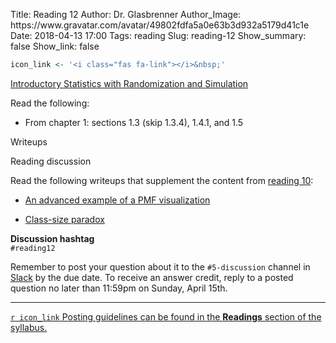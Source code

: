 Title: Reading 12
Author: Dr. Glasbrenner
Author_Image: https://www.gravatar.com/avatar/49802fdfa5a0e63b3d932a5179d41c1e
Date: 2018-04-13 17:00
Tags: reading
Slug: reading-12
Show_summary: false
Show_link: false

```r
icon_link <- '<i class="fas fa-link"></i>&nbsp;'
```

[[Introductory Statistics with Randomization and Simulation][isrs-book]]{.h3}

Read the following:

*   From chapter 1: sections 1.3 (skip 1.3.4), 1.4.1, and 1.5

[Writeups]{.h3}

[Reading discussion]{.h3}

Read the following writeups that supplement the content from [reading 10][reading-10-link]:

*   [An advanced example of a PMF visualization][advanced-pmf-visualization-reading]

*   [Class-size paradox][class-size-paradox-reading]

::::: {.callout .primary}
**Discussion hashtag** \
`#reading12`
:::::

::::: {.callout .secondary}
Remember to post your question about it to the `#5-discussion` channel in [Slack][cds101-slack] by the due date.
To receive an answer credit, reply to a posted question no later than 11:59pm on Sunday, April 15th.
:::::

---

[`r icon_link` Posting guidelines can be found in the **Readings** section of the syllabus.][syllabus-readings]

[isrs-book]:                          http://spring18.cds101.com/doc/Diez_Barr_%C3%87etinkaya-Rundel_IntroductoryStatisticsWithRandomizationAndSimulation.pdf
[cds101-slack]:                       https://masoncds101.slack.com
[reading-10-link]:                    /assignments/reading10.html
[syllabus-readings]:                  http://spring18.cds101.com/syllabus.html#readings
[class-size-paradox-reading]:         /materials/class-size-paradox/
[advanced-pmf-visualization-reading]: /materials/advanced-pmf-example/
